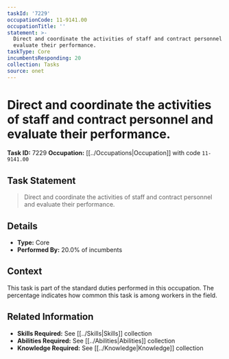 ```yaml
---
taskId: '7229'
occupationCode: 11-9141.00
occupationTitle: ''
statement: >-
  Direct and coordinate the activities of staff and contract personnel and
  evaluate their performance.
taskType: Core
incumbentsResponding: 20
collection: Tasks
source: onet
---
```

# Direct and coordinate the activities of staff and contract personnel and evaluate their performance.

**Task ID:** 7229
**Occupation:** [[../Occupations|Occupation]] with code `11-9141.00`

## Task Statement

> Direct and coordinate the activities of staff and contract personnel and evaluate their performance.

## Details

- **Type:** Core
- **Performed By:** 20.0% of incumbents

## Context

This task is part of the standard duties performed in this occupation. The percentage indicates how common this task is among workers in the field.

## Related Information

- **Skills Required:** See [[../Skills|Skills]] collection
- **Abilities Required:** See [[../Abilities|Abilities]] collection
- **Knowledge Required:** See [[../Knowledge|Knowledge]] collection
